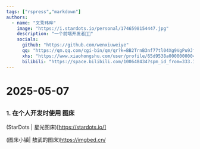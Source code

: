 ```yaml
---
tags: ["rspress","markdown"]
authors: 
  - name: "文秀玮晔"
    image: "https://i.stardots.io/personal/1746598154447.jpg"
    description: "一个前端开发者👨‍💻"
    socials: 
      github: "https://github.com/wenxiuweiye"
      qq: "https://qm.qq.com/cgi-bin/qm/qr?k=BB2TrnB3nf77tl04Xg9VgPu9JfmynSIq"
      xhs: "https://www.xiaohongshu.com/user/profile/65d9538a000000000401dec3"
      bilibili: "https://space.bilibili.com/100648434?spm_id_from=333.1007.0.0" 
---
```


# 2025-05-07

## 

### 1. 在个人开发时使用 图床


(StarDots | 星光图床)[https://stardots.io/]

(图床小镇| 敖武的图床)https://imgbed.cn/